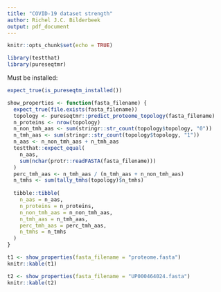 ```yaml
---
title: "COVID-19 dataset strength"
author: Richel J.C. Bilderbeek
output: pdf_document
---
```


```r
knitr::opts_chunk$set(echo = TRUE)
```

```r
library(testthat)
library(pureseqtmr)
```

Must be installed:

```r
expect_true(is_pureseqtm_installed())
```

```r
show_properties <- function(fasta_filename) {
  expect_true(file.exists(fasta_filename))
  topology <- pureseqtmr::predict_proteome_topology(fasta_filename)
  n_proteins <- nrow(topology)
  n_non_tmh_aas <- sum(stringr::str_count(topology$topology, "0"))
  n_tmh_aas <- sum(stringr::str_count(topology$topology, "1"))
  n_aas <- n_non_tmh_aas + n_tmh_aas
  testthat::expect_equal(
    n_aas,
    sum(nchar(protr::readFASTA(fasta_filename)))
  )
  perc_tmh_aas <- n_tmh_aas / (n_tmh_aas + n_non_tmh_aas)
  n_tmhs <- sum(tally_tmhs(topology)$n_tmhs) 
  
  tibble::tibble(
    n_aas = n_aas,
    n_proteins = n_proteins,
    n_non_tmh_aas = n_non_tmh_aas,
    n_tmh_aas = n_tmh_aas,
    perc_tmh_aas = perc_tmh_aas,
    n_tmhs = n_tmhs
  )
} 

```


```r
t1 <- show_properties(fasta_filename = "proteome.fasta")
knitr::kable(t1)
```

```r
t2 <- show_properties(fasta_filename = "UP000464024.fasta")
knitr::kable(t2)
```


